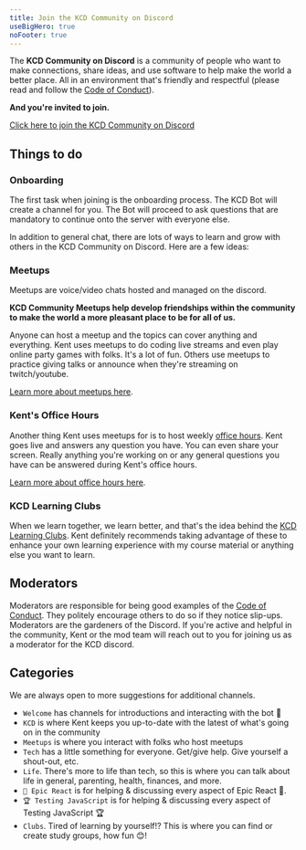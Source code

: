 ```yaml
---
title: Join the KCD Community on Discord
useBigHero: true
noFooter: true
---
```


The **KCD Community on Discord** is a community of people who want to make
connections, share ideas, and use software to help make the world a better
place. All in an environment that's friendly and respectful (please read and
follow the [Code of Conduct](/conduct)).

**And you're invited to join.**

[Click here to join the KCD Community on Discord](https://kcd.im/discord)

## Things to do

### Onboarding

The first task when joining is the onboarding process. The KCD Bot will create a
channel for you. The Bot will proceed to ask questions that are mandatory to
continue onto the server with everyone else.

In addition to general chat, there are lots of ways to learn and grow with
others in the KCD Community on Discord. Here are a few ideas:

### Meetups

Meetups are voice/video chats hosted and managed on the discord.

**KCD Community Meetups help develop friendships within the community to make
the world a more pleasant place to be for all of us.**

Anyone can host a meetup and the topics can cover anything and everything. Kent
uses meetups to do coding live streams and even play online party games with
folks. It's a lot of fun. Others use meetups to practice giving talks or
announce when they're streaming on twitch/youtube.

[Learn more about meetups here](/meetups).

### Kent's Office Hours

Another thing Kent uses meetups for is to host weekly
[office hours](/office-hours). Kent goes live and answers any question you have.
You can even share your screen. Really anything you're working on or any general
questions you have can be answered during Kent's office hours.

[Learn more about office hours here](/office-hours).

### KCD Learning Clubs

When we learn together, we learn better, and that's the idea behind the
[KCD Learning Clubs](/clubs). Kent definitely recommends taking advantage of
these to enhance your own learning experience with my course material or
anything else you want to learn.

## Moderators

Moderators are responsible for being good examples of the
[Code of Conduct](/conduct). They politely encourage others to do so if they
notice slip-ups. Moderators are the gardeners of the Discord. If you're active
and helpful in the community, Kent or the mod team will reach out to you for
joining us as a moderator for the KCD discord.

## Categories

We are always open to more suggestions for additional channels.

- `Welcome` has channels for introductions and interacting with the bot 🤖
- `KCD` is where Kent keeps you up-to-date with the latest of what's going on in
  the community
- `Meetups` is where you interact with folks who host meetups
- `Tech` has a little something for everyone. Get/give help. Give yourself a
  shout-out, etc.
- `Life`. There's more to life than tech, so this is where you can talk about
  life in general, parenting, health, finances, and more.
- `🚀 Epic React` is for helping & discussing every aspect of Epic React 🚀.
- `🏆 Testing JavaScript` is for helping & discussing every aspect of Testing
  JavaScript 🏆
- `Clubs`. Tired of learning by yourself!? This is where you can find or create
  study groups, how fun 😊!
